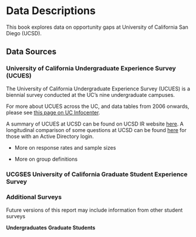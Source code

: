 # Data Descriptions

This book explores data on opportunity gaps at University of California San Diego (UCSD). 

## Data Sources

### University of California Undergraduate Experience Survey (UCUES) {#sec-UCUES}

The University of California Undergraduate Experience Survey (UCUES) is a biennial survey conducted at the UC's nine undergraduate campuses. 

For more about UCUES across the UC, and data tables from 2006 onwards, please see [this page on UC Infocenter](https://www.universityofcalifornia.edu/about-us/information-center/ucues-data-tables-main).

A summary of UCUES at UCSD can be found on UCSD IR website [here](https://ir.ucsd.edu/undergrad/surveys/index.html). A longitudinal comparison of some questions at UCSD can be found [here](https://tableau.ucsd.edu/#/views/UCUES_UC_SanDiego/Satisfaction?:iid=1) for those with an Active Directory login.  

* More on response rates and sample sizes

* More on group definitions


### UCGSES University of California Graduate Student Experience Survey

### Additional Surveys
Future versions of this report may include information from other student surveys

**Undergraduates**
*
*
**Graduate Students**
